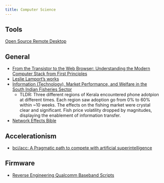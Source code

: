 ```yaml
---
title: Computer Science
---
```


## Tools

[Open Source Remote Desktop](https://twitter.com/rustdesk)

## General

- [From the Transistor to the Web Browser: Understanding the Modern Computer Stack from First Principles](https://github.com/geohot/fromthetransistor)
- [Leslie Lamport's works](https://lamport.azurewebsites.net/pubs/pubs.html?from=https://research.microsoft.com/users/lamport/pubs/pubs.html&type=path)
- [Information (Technology), Market Performance, and Welfare in the South Indian Fisheries Sector](https://www.jstor.org/stable/25098864)
    - TLDR: Three different regions of Kerala encountered phone adotpion at different times. Each region saw adoption go from 0% to 60% within ~10 weeks. The effects on the fishing market were crystal clear and significant. Fish price volatility dropped by magnitudes, displaying the enablement of information transfer.
- [Network Effects Bible](https://www.nfx.com/post/network-effects-bible)

## Accelerationism

- [bci/acc: A Pragmatic path to compete with artificial superintelligence](https://medium.com/@trentmc0/bci-acc-a-path-to-balance-ai-superintelligence-80bb6f32e39c)

## Firmware

- [Reverse Engineering Qualcomm Baseband Scripts](https://github.com/mzakocs/qualcomm_baseband_scripts)
